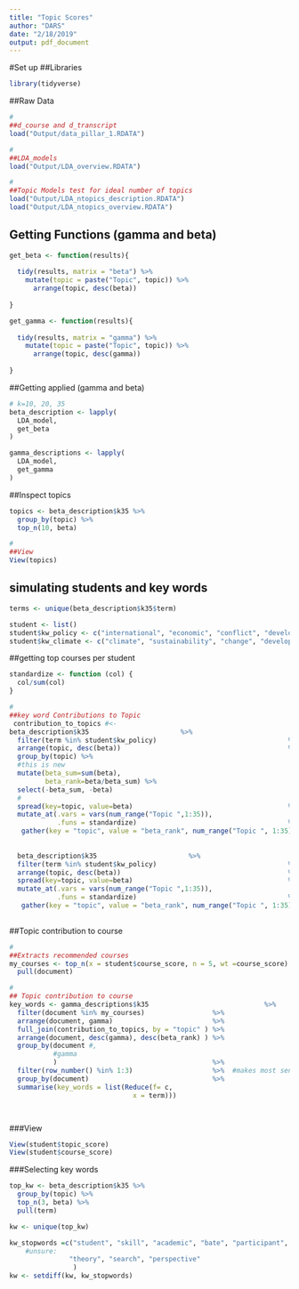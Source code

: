 ```yaml
---
title: "Topic Scores"
author: "DARS"
date: "2/18/2019"
output: pdf_document
---
```

#Set up
##Libraries
```r
library(tidyverse)
```

##Raw Data
```r
#
##d_course and d_transcript
load("Output/data_pillar_1.RDATA")

#
##LDA_models
load("Output/LDA_overview.RDATA")

#
##Topic Models test for ideal number of topics
load("Output/LDA_ntopics_description.RDATA")
load("Output/LDA_ntopics_overview.RDATA")

```

## Getting Functions (gamma and beta) 
```r
get_beta <- function(results){
  
  tidy(results, matrix = "beta") %>%
    mutate(topic = paste("Topic", topic)) %>%
      arrange(topic, desc(beta))
  
}

get_gamma <- function(results){
  
  tidy(results, matrix = "gamma") %>%
    mutate(topic = paste("Topic", topic)) %>%
      arrange(topic, desc(gamma))
  
}

```

##Getting applied (gamma and beta) 
```r
# k=10, 20, 35
beta_description <- lapply(
  LDA_model,
  get_beta
)

gamma_descriptions <- lapply(
  LDA_model,
  get_gamma
)

```
##Inspect topics
```r
topics <- beta_description$k35 %>%
  group_by(topic) %>%
  top_n(10, beta)

#
##View
View(topics)

```
## simulating students and key words
```r
terms <- unique(beta_description$k35$term)

student <- list()
student$kw_policy <- c("international", "economic", "conflict", "develop", "policy", "war", "philosophy") #sample(terms, 5)
student$kw_climate <- c("climate", "sustainability", "change", "development", "develop","sustain", "sustainable") #sample(terms, 5)

```

##getting top courses per student
```r
standardize <- function (col) {
  col/sum(col)
}

#
##key word Contributions to Topic
 contribution_to_topics #<- 
beta_description$k35                       %>%
  filter(term %in% student$kw_policy)                                 %>%
  arrange(topic, desc(beta))                                          %>%
  group_by(topic) %>%
  #this is new
  mutate(beta_sum=sum(beta),
         beta_rank=beta/beta_sum) %>%
  select(-beta_sum, -beta)
  #
  spread(key=topic, value=beta)                                       %>%
  mutate_at(.vars = vars(num_range("Topic ",1:35)),
            .funs = standardize)                                      %>%
   gather(key = "topic", value = "beta_rank", num_range("Topic ", 1:35))
  
  
  beta_description$k35                       %>%
  filter(term %in% student$kw_policy)                                 %>%
  arrange(topic, desc(beta))                                          %>%
  spread(key=topic, value=beta)                                       %>%
  mutate_at(.vars = vars(num_range("Topic ",1:35)),
            .funs = standardize)                                      %>%
   gather(key = "topic", value = "beta_rank", num_range("Topic ", 1:35))
  
```

##Topic contribution to course
```r
#
##Extracts recommended courses
my_courses <- top_n(x = student$course_score, n = 5, wt =course_score) %>% 
  pull(document)

#
## Topic contribution to course
key_words <- gamma_descriptions$k35                             %>%
  filter(document %in% my_courses)                 %>%
  arrange(document, gamma)                         %>%
  full_join(contribution_to_topics, by = "topic" ) %>%
  arrange(document, desc(gamma), desc(beta_rank) ) %>%
  group_by(document #, 
           #gamma
           )                                       %>%
  filter(row_number() %in% 1:3)                    %>%  #makes most sense with just 1 kw # group_by(document) %>% filter(row_number() %in% 1:9) 
  group_by(document)                               %>%
  summarise(key_words = list(Reduce(f= c,
                               x = term)))




```
###View
```r
View(student$topic_score)
View(student$course_score)
```

###Selecting key words
```r
top_kw <- beta_description$k35 %>%
  group_by(topic) %>%
  top_n(3, beta) %>%
  pull(term)

kw <- unique(top_kw)

kw_stopwords =c("student", "skill", "academic", "bate", "participant", "gain", "primarily", "main", "2016", "action", "level", "issue", "concept", "close", "day", "edition", "primary", "project", "method", "apply", "busy", "address", "role", "post", "oxford", "cuss", "lecture", "pbl",
    #unsure:
               "theory", "search", "perspective"
                )
kw <- setdiff(kw, kw_stopwords)

```

